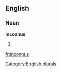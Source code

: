 ==English==

===Noun===
'''inconnus'''

# {{plural of|[[inconnu]]}}

[[Category:English plurals]]

[[fr:inconnus]]